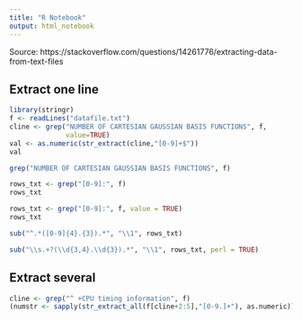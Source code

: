 ```yaml
---
title: "R Notebook"
output: html_notebook
---
```


Source: https://stackoverflow.com/questions/14261776/extracting-data-from-text-files

## Extract one line

```r
library(stringr)
f <- readLines("datafile.txt")
cline <- grep("NUMBER OF CARTESIAN GAUSSIAN BASIS FUNCTIONS", f,
              value=TRUE)
val <- as.numeric(str_extract(cline,"[0-9]+$"))
val
```

```r
grep("NUMBER OF CARTESIAN GAUSSIAN BASIS FUNCTIONS", f)
```

```r
rows_txt <- grep("[0-9]:", f)
rows_txt
```

```r
rows_txt <- grep("[0-9]:", f, value = TRUE)
rows_txt
```

```r
sub("^.*([0-9]{4}.{3}).*", "\\1", rows_txt)
```

```r
sub("\\s.+?(\\d{3,4}.\\d{3}).*", "\\1", rows_txt, perl = TRUE)
```

## Extract several

```r
cline <- grep("^ +CPU timing information", f)
(numstr <- sapply(str_extract_all(f[cline+2:5],"[0-9.]+"), as.numeric))
```

